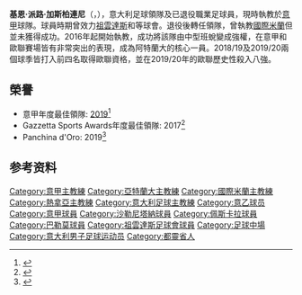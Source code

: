 {{noteTA
|G1=足球
|G2=意甲
|1=zh-hans:加斯佩里尼; zh-hk:加斯柏連尼;
|2=zh-hans:吉安; zh-hk:基恩;
|3=zh-hans:皮耶罗; zh-hk:派路;
|4=zh-hans:维斯皮萨罗; zh-hk:維斯比沙路;
|5=zh-hans:吉安·皮耶罗·加斯佩里尼; zh-hk:基恩·派路·加斯柏連尼;
}}
{{Infobox football biography
 | name        = 基恩·派路·加斯柏連尼<br />Gian Piero Gasperini
 | image       = Gian-piero-gasperini-2019.png
 | caption     = 
 | fullname    = Gian Piero Gasperini
 | birth_date  = {{Birth date and age|df=y|1958|1|26}}
 | birth_place = {{ITA}}[[格鲁利亚斯科|格鲁利亚斯科]]
 | height      = {{height|m=1.77}}<ref>{{Cite web |url=http://www.atalanta.it/site/team-staff/staff/gasperini-gian-piero.html |title=存档副本 |accessdate=2020-08-11 |archive-date=2018-08-13 |archive-url=https://web.archive.org/web/20180813023322/http://www.atalanta.it/site/team-staff/staff/gasperini-gian-piero.html |dead-url=yes }}</ref>
 | position    = [[中場|中場]]
 | currentclub = {{fc|阿特蘭大}} (領隊)
 | youthyears1 = 1967–1976 | youthclubs1   = [[祖雲達斯|祖雲達斯]]
 | years1 = 1976–1978 | clubs1 = [[祖雲達斯|祖雲達斯]]               | caps1 =   0 | goals1 = 0
 | years2 = 1977–1978 | clubs2 = → [[雷焦安纳足球俱乐部|雷吉安納]] (外借) | caps2 =  16 | goals2 = 0
 | years3 = 1978–1983 | clubs3 = {{fc|巴勒莫}}        | caps3 = 128 | goals3 = 0
 | years4 = 1983–1984 | clubs4 = {{le|卡維斯|Cavese 1919}}   | caps4 =  34 | goals4 = 0
 | years5 = 1984–1985 | clubs5 = {{le|比斯托斯|U.S. Pistoiese 1921}}        | caps5 =  34 | goals5 = 0
 | years6 = 1985–1990 | clubs6 = {{fc|佩斯卡拉}}         | caps6 = 160 | goals6 = 0
 | years7 = 1990–1991 | clubs7 = [[沙蘭力坦拿|沙蘭力坦拿]]    | caps7 =  35 | goals7 = 1
 | years8 = 1991–1993 | clubs8 = {{le|維斯比沙路|Vis Pesaro dal 1898}}    | caps8 =  61 | goals8 = 0
 | totalcaps = 468 | totalgoals = 1
 | manageryears1 = 2003–2006 | managerclubs1 = {{fc|克羅托內}}
 | manageryears2 = 2006–2010 | managerclubs2 = {{fc|熱拿亞}}
 | manageryears3 = 2011      | managerclubs3 = [[國際米蘭|國際米蘭]]
 | manageryears4 = 2012–2013 | managerclubs4 = {{fc|巴勒莫}}
 | manageryears5 = 2013      | managerclubs5 = {{fc|巴勒莫}}
 | manageryears6 = 2013–2016 | managerclubs6 = {{fc|熱拿亞}}
 | manageryears7 = 2016–     | managerclubs7 = {{fc|阿特蘭大}}
}}

'''基恩·派路·加斯柏連尼'''（{{lang-it|Gian Piero Gasperini}}，{{bd|1958年|1月26日}}），意大利足球領隊及已退役職業足球員，現時執教於[[意甲|意甲]]球隊{{fc|阿特蘭大}}。球員時期曾效力[[祖雲達斯|祖雲達斯]]和{{fc|巴勒莫}}等球會。退役後轉任領隊，曾執教[[國際米蘭|國際米蘭]]但並未獲得成功。2016年起開始執教{{fc|阿特蘭大}}，成功將該隊由中型班蛻變成強權，在意甲和歐聯賽場皆有非常突出的表現，成為阿特蘭大的核心一員。2018/19及2019/20兩個球季皆打入前四名取得歐聯資格，並在2019/20年的歐聯歷史性殺入八強。

== 榮譽 ==

* 意甲年度最佳領隊: [[2018年至2019年意大利足球甲级联赛|2019]]<ref>{{Cite web|title=Gran Gala del Calcio 2019 winners|url=https://www.football-italia.net/147169/gran-gala-del-calcio-2019-winners|accessdate=2 December 2019|date=2 December 2019|publisher=Football Italia|archive-date=2019-12-28|archive-url=https://web.archive.org/web/20191228015041/https://www.football-italia.net/147169/gran-gala-del-calcio-2019-winners|dead-url=no}}</ref>
* Gazzetta Sports Awards年度最佳領隊: 2017<ref>{{Cite web|title=Gian Piero Gasperini Allenatore dell'anno|url=http://sportsawards.gazzetta.it/atleta/gian-piero-gasperini/categoria/allenatore-dell-anno|work=La Gazzetta dello Sport|language=it|accessdate=2020-08-11|archive-date=2018-10-23|archive-url=https://web.archive.org/web/20181023104622/http://sportsawards.gazzetta.it/atleta/gian-piero-gasperini/categoria/allenatore-dell-anno|dead-url=no}}</ref>
* Panchina d'Oro: 2019<ref name="awards2019">{{Cite web|title=Gasperini vince la Panchina d'oro 2019, battuti Mihajlovic e Allegri|url=https://www.repubblica.it/sport/calcio/serie-a/2020/02/03/news/gasperini_vince_panchina_d_oro-247484383/|accessdate=7 April 2020|date=3 February 2020|work=la Repubblica|language=it|archive-date=2020-06-25|archive-url=https://web.archive.org/web/20200625192605/https://www.repubblica.it/sport/calcio/serie-a/2020/02/03/news/gasperini_vince_panchina_d_oro-247484383/|dead-url=no}}</ref>

==参考资料==
{{reflist}}

{{Atalanta B.C. squad}}
{{意甲最佳主教练}}
{{DEFAULTSORT: Gasperini, Gian}}
[[Category:意甲主教練|Category:意甲主教練]]
[[Category:亞特蘭大主教練|Category:亞特蘭大主教練]]
[[Category:國際米蘭主教練|Category:國際米蘭主教練]]
[[Category:熱拿亞主教練|Category:熱拿亞主教練]]
[[Category:意大利足球主教練|Category:意大利足球主教練]]
[[Category:意乙球员|Category:意乙球员]]
[[Category:意甲球員|Category:意甲球員]]
[[Category:沙勒尼塔納球員|Category:沙勒尼塔納球員]]
[[Category:佩斯卡拉球員|Category:佩斯卡拉球員]]
[[Category:巴勒莫球員|Category:巴勒莫球員]]
[[Category:祖雲達斯足球會球員|Category:祖雲達斯足球會球員]]
[[Category:足球中場|Category:足球中場]]
[[Category:意大利男子足球运动员|Category:意大利男子足球运动员]]
[[Category:都靈省人|Category:都靈省人]]